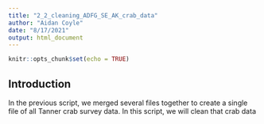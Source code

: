 ---
title: "2_2_cleaning_ADFG_SE_AK_crab_data"
author: "Aidan Coyle"
date: "8/17/2021"
output: html_document
---

```{r setup, include=FALSE}
knitr::opts_chunk$set(echo = TRUE)
```

## Introduction

In the previous script, we merged several files together to create a single file of all Tanner crab survey data. In this script, we will clean that crab data
